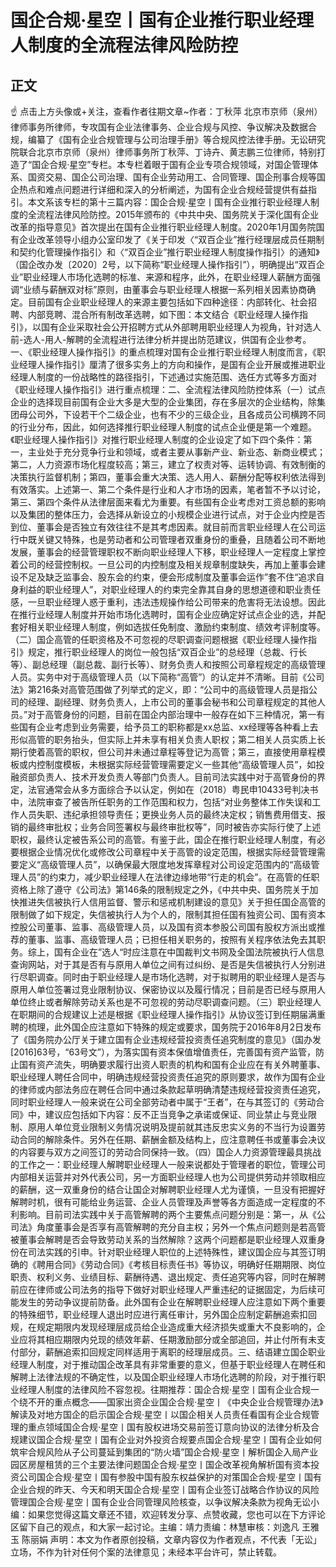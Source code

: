# 国企合规·星空丨国有企业推行职业经理人制度的全流程法律风险防控
## 正文
☝ 点击上方头像或+关注，查看作者往期文章~作者：丁秋萍 北京市京师（泉州）律师事务所律师，专攻国有企业法律事务、企业合规与风控、争议解决及数据合规，编纂了《国有企业合规管理与公司治理手册》等合规风控法律手册。无讼研究院联合北京市京师（泉州）律师事务所丁秋萍、丁诗卉、黄志鹏三位律师，特别打造了“国企合规·星空”专栏。本专栏着眼于国有企业专项合规领域，对国企管理体系、国资交易、国企公司治理、国有企业劳动用工、合同管理、国企刑事合规等国企热点和难点问题进行详细和深入的分析阐述，为国有企业合规经营提供有益指引。本文系该专栏的第十三篇内容：国企合规·星空丨国有企业推行职业经理人制度的全流程法律风险防控。2015年颁布的《中共中央、国务院关于深化国有企业改革的指导意见》首次提出在国有企业推行职业经理人制度。2020年1月国务院国有企业改革领导小组办公室印发了《关于印发〈“双百企业”推行经理层成员任期制和契约化管理操作指引〉和〈“双百企业”推行职业经理人制度操作指引〉的通知》（国企改办发〔2020〕2号，以下简称“职业经理人操作指引”），明确提出“双百企业”职业经理人市场化选聘的标准、来源和程序，此外，在职业经理人薪酬方面强调“业绩与薪酬双对标”原则，由董事会与职业经理人根据一系列相关因素协商确定。目前国有企业职业经理人的来源主要包括如下四种途径：内部转化、社会招聘、内部竞聘、混合所有制改革选聘，如下图：本文结合《职业经理人操作指引》，以国有企业采取社会公开招聘方式从外部聘用职业经理人为视角，针对选人前-选人-用人-解聘的全流程进行法律分析并提出防范建议，供国有企业参考。一、《职业经理人操作指引》的重点梳理对国有企业推行职业经理人制度而言，《职业经理人操作指引》厘清了很多实务上的方向和操作，是国有企业开展或推进职业经理人制度的一份战略性的路径指引，下述通过实施范围、选任方式等多方面对《职业经理人操作指引》进行重点梳理：二、全流程法律风险防控体系（一）试点企业的选择现目前国有企业大多是大型的企业集团，存在多层次的企业结构，除集团母公司外，下设若干个二级企业，也有不少的三级企业，且各成员公司横跨不同的行业分布，因此，如何选择推行职业经理人制度的试点企业便是第一个难题。《职业经理人操作指引》对推行职业经理人制度的企业设定了如下四个条件：第一，主业处于充分竞争行业和领域，或者主要从事新产业、新业态、新商业模式；第二，人力资源市场化程度较高；第三，建立了权责对等、运转协调、有效制衡的决策执行监督机制；第四，董事会重大决策、选人用人、薪酬分配等权利依法得到有效落实。上述第一、第二个条件是行业和人才市场的因素，笔者暂不予以讨论，第三、第四个条件从法律层面来看尤为重要。有些国有企业考虑对工资总额的影响以及集团的整体压力，会选择从新设立的小规模企业进行试点，对于企业内控是否到位、董事会是否独立有效往往不是其考虑因素。就目前而言职业经理人在公司运行中既关键又特殊，也是劳动者和公司管理者双重身份的重叠，且随着公司不断地发展，董事会的经营管理职权不断向职业经理人下移，职业经理人一定程度上掌控着公司的经营控制权。一旦公司的内控制度及相关规章制度缺失，再加上董事会建设不足及缺乏监事会、股东会的约束，便会形成制度及董事会运作”套不住“追求自身利益的职业经理人”，对职业经理人的约束完全靠其自身的思想道德和职业责任感，一旦职业经理人惑于重利，违法违规操作给公司带来的危害将无法设想。因此在推行业经理人制度并开始市场化选聘时，国有企业应确定好试点企业的选，并配套好相关职业经理人制度，例如选拔任免制度、激励约束制度、绩效考评制度等。（二）国企高管的任职资格及不可忽视的尽职调查问题根据《职业经理人操作指引》规定，推行职业经理人的岗位一般包括“双百企业”的总经理（总裁、行长等）、副总经理（副总裁、副行长等）、财务负责人和按照公司章程规定的高级管理人员。实务中对于高级管理人员（以下简称“高管”）的认定并不清晰。目前《公司法》第216条对高管范围做了列举式的定义，即：“公司中的高级管理人员是指公司的经理、副经理、财务负责人，上市公司的董事会秘书和公司章程规定的其他人员。”对于高管身份的问题，目前在国企内部治理中一般存在如下三种情况，第一有些国有企业考虑到业务需要，给予员工的职称都是xx总监、xx经理等各种看上去形似高管的职务抬头，但实际上并未享有相关负责人职权；第二相关人员实质上长期行使着高管的职权，但公司并未通过章程等登记为高管；第三，直接使用章程模板或内控制度模板，未根据实际经营管理需要定义一些其他“高级管理人员”，如投融资部负责人、技术开发负责人等部门负责人。目前司法实践中对于高管身份的界定，法官通常会从多方面综合予以认定，例如在（2018）粤民申10433号判决书中，法院审查了被告所任职务的工作范围和权力，包括“对业务整体工作失误和工作人员失职、违纪承担领导责任；更换业务人员的最终决定权；销售费用借支、报销的最终审批权；业务合同签署权与最终审批权等”，同时被告亦实际行使了上述职权，最终认定被告系公司的高管。有鉴于此，国企在推行职业经理人制度，有必要根据企业情况优化或修改公司章程中关于高管的设定范围，根据实际经营管理需要定义“高级管理人员”，以确保最大限度地发挥章程对公司设定范围内的“高级管理人员”的约束力，减少职业经理人在法律边缘地带“行走的机会”。在高管的任职资格上除了遵守《公司法》第146条的限制规定之外，《中共中央、国务院关于加快推进失信被执行人信用监督、警示和惩戒机制建设的意见》关于担任国企高管的限制做了如下规定，失信被执行人为个人的，限制其担任国有独资公司、国有资本控股公司董事、监事、高级管理人员，以及国有资本参股公司国有股权方派出或推荐的董事、监事、高级管理人员；已担任相关职务的，按照有关程序依法免去其职务。综上，国有企业在”选人“时应注意在中国裁判文书网及全国法院被执行人信息查询网站，对于其是否有与原用人单位之间有过纠纷、是否是失信被执行人分别进行尽职调查。同时由于职业经理人是市场化选聘，对于拟聘用的职业经理人是否与原用人单位签署过竞业限制协议、保密协议以及履行情况；目前是否已经与原用人单位终止或者解除劳动关系也是不可忽视的劳动尽职调查问题。（三）职业经理人在职期间的合规建议上述是根据《职业经理人操作指引》从协议签订到任期届满重聘的梳理，此外国企应注意如下特殊的规定或要求，国务院于2016年8月2日发布了《国务院办公厅关于建立国有企业违规经营投资责任追究制度的意见》（国办发[2016]63号，“63号文”），为落实国有资本保值增值责任，完善国有资产监管，防止国有资产流失，明确要求履行出资人职责的机构和国有企业应在有关外聘董事、职业经理人聘任合同中，明确违规经营投资责任追究的原则要求，故作为国有企业的律师或内部法务应在聘任合同中通过条款起草明确清楚违规经营投资责任追究，同时职业经理人一般来说在公司全部劳动者中属于“王者”，在与其签订的《劳动合同》中，建议应包括如下内容：反不正当竞争之承诺或保证、同业禁止与竞业限制、原用人单位竞业限制义务情况说明及提前就其违反忠实义务的不当行为设置劳动合同的解除条件。另外在任期、薪酬金额及结构上，应注意聘任书或董事会决议的内容要与双方之间签订的劳动合同保持一致。（四）国企人力资源管理最具挑战的工作之一：职业经理人解聘职业经理人一般来说都处于管理者的职位，管理公司内部相关运营并对外代表公司，另一方面职业经理人也为公司提供劳动并领取相应的薪酬，这一双重身份的结合让国企对解聘职业经理人尤为谨慎，一旦没有把握好解聘时机，很有可能给业务运营、企业人员管理及声誉等各方面造成一定程度的不利影响。目前司法实践中关于高管解聘的两个主要焦点问题分别是：第一，从《公司法》角度董事会是否享有高管解聘的充分自主权；另外一个焦点问题则是若高管被董事会解聘是否会导致劳动关系的当然解除？这两个问题都是职业经理人双重身份在司法实践的引申。针对职业经理人职位的上述特殊性，建议国企应与其签订明确的《聘用合同》《劳动合同》《考核目标责任书》等协议，明确好任期期限、岗位职责、权利义务、业绩目标、薪酬待遇、退出规定、责任追究等内容，同时在解聘前应在律师或公司法务的指导下做好对职业经理人严重违纪的证据固定，为后续可能发生的劳动争议提前防备。此外国有企业在解聘职业经理人应注意如下两个重要的特殊细节，职业经理人退出时应进行离任审计，另外国企应制定薪酬追索扣回规，在规定期限内发现经理层成员给企业造成重大经济损失或重大不良影响的，企业应将其相应期限内兑现的绩效年薪、任期激励部分或全部追回，并止付所有未支付部分，薪酬追索扣回规定同样适用于离职的经理层成员。三、结语建立国企职业经理人制度，对于推动国企改革具有非常重要的意义，但基于职业经理人在聘任和解聘上法律法规的不确定性，以及国企职业经理人市场化选聘的阶段，对于推行职业经理人制度的法律风险不容忽视。往期推荐：国企合规·星空丨国有企业合规一个绕不开的重点概念——国家出资企业国企合规·星空丨《中央企业合规管理办法》解读及对地方国企的启示国企合规·星空丨以国企相关人员责任看国有企业合规管理的重点领域国企合规·星空丨国有股权进场交易前签订意向协议的法律分析及合规建议国企合规·星空丨国有企业对外投资合规要点国企合规·星空丨国有企业如何筑牢合规风险从子公司蔓延到集团的“防火墙”国企合规·星空丨解析国企入局产业园区房屋租赁的三个主要法律问题国企合规·星空丨国企改革视角解析国有资本投资公司国企合规·星空丨国有参股中国有股东权益保护的对策国企合规·星空丨国有企业合规的昨天、今天和明天国企合规·星空丨国有企业签订战略合作协议的风险管理国企合规·星空丨国有企业合同管理风险核查，以争议解决条款为视角无讼小编：如果您觉得这篇文章还不错，欢迎转发分享、点赞收藏，您也可以在下方评论区留下自己的观点，和大家一起讨论。主编：靖力责编：林慧审核：刘逸凡 王雅玉 陈丽娟 声明：本文为作者原创投稿，文章内容仅为作者观点，不代表「无讼」立场，不作为针对任何个案的法律意见；未经本平台许可，禁止转载。